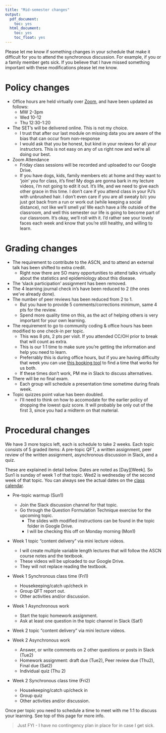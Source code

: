 ```yaml
---
title: "Mid-semester changes"
output:
  pdf_document:
    toc: yes
  html_document:
    toc: yes
    toc_float: yes
---
```


Please let me know if something changes in your schedule that make it difficult for you to attend the synchronous discussion. For example, if you or a family member gets sick.  If you believe that I have missed something important with these modifications please let me know. 

# Policy changes
* Office hours are held virtually over [Zoom](https://csuchico.zoom.us/my/rdonatello), and have been updated as follows: 
    - MW 2-3pm
    - Wed 10-12
    - Thu 12:30-1:20
* The SET's will be delivered online. This is not my choice. 
    - I trust that after our last module on missing data you are aware of the bias that can occur from non-response
    - I would ask that you be honest, but kind in your reviews for all your instructors. This is not easy on any of us right now and we're all doing our best. 
* Zoom Attendance
  - Friday class sessions will be recorded and uploaded to our Google Drive. 
  - If you have dogs, kids, family members etc at home and they want to 'join' you for class, it's fine! My dogs are gonna bark in my lecture videos, i'm not going to edit it out. It's life, and we need to give each other grace in this time. I don't care if you attend class in your PJ's with unbrushed hair. I don't even care if you are all sweaty b/c you just got back from a run or work out (while keeping a social distance), not like we'll smell ya! We each have a life outside of the classroom, and well this semester our life is going to become part of our classroom. It's okay, we'll roll with it. I'd rather see your lovely faces each week and know that you're still healthy, and willing to learn. 


# Grading changes

* The requirement to contribute to the ASCN, and to attend an external talk has been shifted to extra credit. 
    - Right now there are SO many opportunities to attend talks virtually about the statistics and epidemiology about this disease. 
* The 'slack participation' assignment has been removed. 
* The 4 learning journal check in's have been reduced to 2 (the ones we've already done). 
* The number of peer reviews has been reduced from 2 to 1.
    - But you have to provide 5 comments/corrections minimum, same 4 pts for the review. 
    - Spend more quality time on this, as the act of helping others is very important for your own learning. 
* The requirement to go to community coding & office hours has been modified to one check-in per topic. 
    - This was 8 pts, 2 pts per visit. If you attended CC/OH prior to break that will count as extra. 
    - This is our 1:1 time to make sure you're getting the information and help you need to learn. 
    - Preferrably this is during office hours, but if you are having difficulty that week you can use [this booking tool](https://dr-donatello.youcanbook.me) to find a time that works for us both. 
    - If these times don't work, PM me in Slack to discuss alternatives. 
* There will be no final exam. 
    - Each group will schedule a presentation time sometime during finals week. 
* Topic quizzes point value has been doubled. 
    - I'll need to think on how to accomodate for the earlier policy of dropping the lowest quiz score. It will probably be only out of the first 3, since you had a midterm on that material. 

# Procedural changes

We have 3 more topics left, each is schedule to take 2 weeks. Each topic consists of 5 graded items: A pre-topic QFT, a written assignment, peer review of the written assignment, asynchronous discussion in Slack, and a quiz. 

These are explained in detail below. Dates are noted as [Day][Week]. So Sun1 is sunday of week 1 of that topic. Wed2 is wednesday of the second week of that topic. You can always see the actual dates on the [class calendar](https://norcalbiostat.github.io/MATH456/schedule.html). 

* Pre-topic warmup (Sun1)
  - Join the Slack discussion channel for that topic. 
  - Go through the Question Formulation Technique exercise for the upcoming topic. 
    - The slides with modified instructions can be found in the topic folder in Google Drive. 
    - I will be checking this off on Monday morning (Mon1)
    
* Week 1 topic "content delivery" via mini lecture videos. 
  - I will create multiple variable length lectures that will follow the ASCN course notes and the textbook. 
  - These videos will be uploaded to our Google Drive. 
  - They will not replace reading the textbook. 
      
* Week 1 Synchronous class time (Fri1)
  - Housekeeping/catch up/check in
  - Group QFT report out.  
  - Other activities and/or discussion. 
    
* Week 1 Asynchronous work
  - Start the topic homework assignment.
  - Ask at least one question in the topic channel in Slack (Sat1)
          
* Week 2 topic "content delivery" via mini lecture videos. 

* Week 2 Asynchronous work          
  - Answer, or write comments on 2 other questions or posts in Slack (Tue2)
  - Homework assignment: draft due (Tue2), Peer review due (Thu2), Final due (Sat2)
  - Individual quiz (Thu 2)

* Week 2 Synchronous class time (Fri2)
  - Housekeeping/catch up/check in
  - Group quiz
  - Other activities and/or discussion. 
    
Once per topic you need to schedule a time to meet with me 1:1 to discuss your learning. See top of this page for more info. 

> Just FYI - I have no contingency plan in place for in case I get sick. 

  